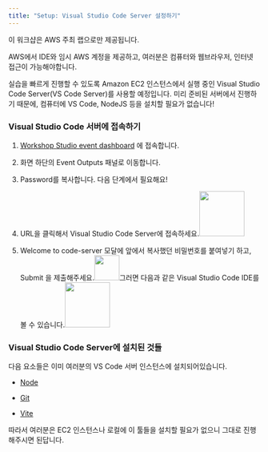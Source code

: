 ```yaml
---
title: "Setup: Visual Studio Code Server 설정하기"
---
```


<Note>
  이 워크샵은 AWS 주최 랩으로만 제공됩니다.

  AWS에서 IDE와 임시 AWS 계정을 제공하고, 여러분은 컴퓨터와 웹브라우저, 인터넷 접근이 가능해야합니다.
</Note>

실습을 빠르게 진행할 수 있도록 Amazon EC2 인스턴스에서 실행 중인 Visual Studio Code Server(VS Code Server)를 사용할 예정입니다.
미리 준비된 서버에서 진행하기 때문에, 컴퓨터에 VS Code, NodeJS 등을 설치할 필요가 없습니다!

### Visual Studio Code 서버에 접속하기

1. [Workshop Studio event dashboard](https://catalog.us-east-1.prod.workshops.aws/event/dashboard/en-US) 에 접속합니다.

2. 화면 하단의 Event Outputs 패널로 이동합니다.

3. Password를 복사합니다. 다음 단계에서 필요해요!

4. URL을 클릭해서 Visual Studio Code Server에 접속하세요.<img width="90" src="[object Object]" />

5. Welcome to code-server 모달에 앞에서 복사했던 비밀번호를 붙여넣기 하고, Submit 을 제출해주세요.<img width="50" src="[object Object]" />그러면 다음과 같은 Visual Studio Code IDE를 볼 수 있습니다.<img width="90" src="[object Object]" />

### Visual Studio Code Server에 설치된 것들

다음 요소들은 이미 여러분의 VS Code 서버 인스턴스에 설치되어있습니다.

* [Node](https://nodejs.org/en/download)

* [Git](https://github.com/git-guides/install-git/)

* [Vite](https://vitejs.dev/guide/)

따라서 여러분은 EC2 인스턴스나 로컬에 이 툴들을 설치할 필요가 없으니 그대로 진행해주시면 된답니다.